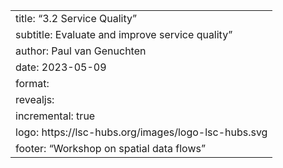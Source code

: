 ---
title: "3.2 Service Quality"
subtitle: Evaluate and improve service quality"
author: Paul van Genuchten
date: 2023-05-09
format:
  revealjs:
    incremental: true
    logo: https://lsc-hubs.org/images/logo-lsc-hubs.svg
    footer: "Workshop on spatial data flows"
---